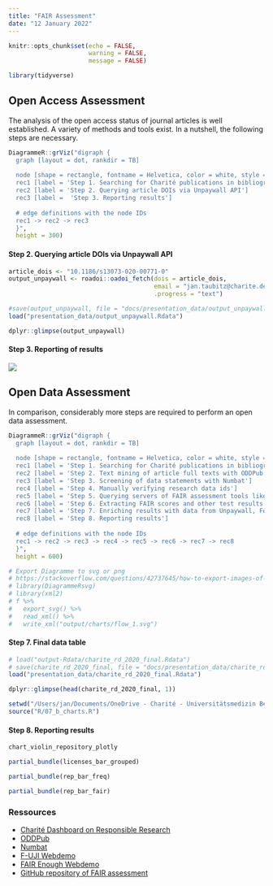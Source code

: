 ```yaml
---
title: "FAIR Assessment"
date: "12 January 2022"
---
```


```r
knitr::opts_chunk$set(echo = FALSE,
                      warning = FALSE,
                      message = FALSE)

library(tidyverse)
```

## Open Access Assessment
The analysis of the open access status of journal articles is well established. A variety of methods and tools exist. In a nutshell, the following steps are necessary.

```r
DiagrammeR::grViz("digraph {
  graph [layout = dot, rankdir = TB]
  
  node [shape = rectangle, fontname = Helvetica, color = white, style = filled, fillcolor = '#70acc0']        
  rec1 [label = 'Step 1. Searching for Charité publications in bibliographic databases']
  rec2 [label = 'Step 2. Querying article DOIs via Unpaywall API']
  rec3 [label =  'Step 3. Reporting results']
  
  # edge definitions with the node IDs
  rec1 -> rec2 -> rec3
  }",
  height = 300)
```

#### Step 2. Querying article DOIs via Unpaywall API

```r
article_dois <- "10.1186/s13073-020-00771-0"
output_unpaywall <- roadoi::oadoi_fetch(dois = article_dois,
                                        email = "jan.taubitz@charite.de",
                                        .progress = "text")
```

```r
#save(output_unpaywall, file = "docs/presentation_data/output_unpaywall.Rdata")
load("presentation_data/output_unpaywall.Rdata")
```

```r
dplyr::glimpse(output_unpaywall)
```

#### Step 3. Reporting of results

![](presentation_data/oa_dashboard_2.png)


## Open Data Assessment

In comparison, considerably more steps are required to perform an open data assessment.

```r
DiagrammeR::grViz("digraph {
  graph [layout = dot, rankdir = TB]
  
  node [shape = rectangle, fontname = Helvetica, color = white, style = filled, fillcolor = '#70acc0']        
  rec1 [label = 'Step 1. Searching for Charité publications in bibliographic databases']
  rec2 [label = 'Step 2. Text mining of article full texts with ODDPub']
  rec3 [label = 'Step 3. Screening of data statements with Numbat']
  rec4 [label = 'Step 4. Manually verifying research data ids']
  rec5 [label = 'Step 5. Querying servers of FAIR assessment tools like F-UJI or FAIR Enough']
  rec6 [label = 'Step 6. Extracting FAIR scores and other test results from JSON files']
  rec7 [label = 'Step 7. Enriching results with data from Unpaywall, FoR, re3data ...']
  rec8 [label = 'Step 8. Reporting results']
  
  # edge definitions with the node IDs
  rec1 -> rec2 -> rec3 -> rec4 -> rec5 -> rec6 -> rec7 -> rec8
  }",
  height = 600)

# Export Diagramme to svg or png
# https://stackoverflow.com/questions/42737645/how-to-export-images-of-diagrammer-in-r
# library(DiagrammeRsvg)
# library(xml2)
# f %>%
#   export_svg() %>%
#   read_xml() %>%
#   write_xml("output/charts/flow_1.svg")
```

#### Step 7. Final data table
```r
# load("output-Rdata/charite_rd_2020_final.Rdata")
# save(charite_rd_2020_final, file = "docs/presentation_data/charite_rd_2020_final.Rdata")
load("presentation_data/charite_rd_2020_final.Rdata")
```

```r
dplyr::glimpse(head(charite_rd_2020_final, 1))
```

```r
setwd("/Users/jan/Documents/OneDrive - Charité - Universitätsmedizin Berlin/_BIH/BUA-Dashboards/fair-assessment")
source("R/07_b_charts.R")
```

#### Step 8. Reporting results

```r
chart_violin_repository_plotly

partial_bundle(licenses_bar_grouped)

partial_bundle(rep_bar_freq)

partial_bundle(rep_bar_fair)

```

### Ressources

- [Charité Dashboard on Responsible Research](https://s-quest.bihealth.org/charite-dashboard/)
- [ODDPub](https://github.com/quest-bih/oddpub)
- [Numbat](https://github.com/bgcarlisle/Numbat)
- [F-UJI Webdemo](https://www.f-uji.net/?action=test)
- [FAIR Enough Webdemo](https://fair-enough.semanticscience.org)
- [GitHub repository of FAIR assessment](https://github.com/quest-bih/fair-assessment)
